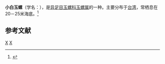 {{Speciesbox 
| taxon = Natica bathyraphe
| binomial_authority = (Pilsbry, 1925)
}}
'''小白玉螺'''（学名：''{{lang|la|Natica bathyraphe}}''），是[[异足目|异足目]][[玉螺科|玉螺科]][[玉螺属|玉螺属]]的一种。主要分布于[[台湾|台湾]]，常栖息在20－25米海底。<ref>{{cite web|url=http://shell.sinica.edu.tw/chinese/shellbase_detail.php?science_no=3235|title=国际贝库：小白玉螺|publisher=台湾贝类资料库|accessdate=2009-08-11|archive-date=2016-03-04|archive-url=https://web.archive.org/web/20160304205229/http://shell.sinica.edu.tw/chinese/shellbase_detail.php?science_no=3235|dead-url=no}}</ref>

== 参考文献 ==
{{reflist|2}}
{{taxonbar}}
[[Category:_1925年描述的动物|X]]
[[Category:玉螺属|X]]